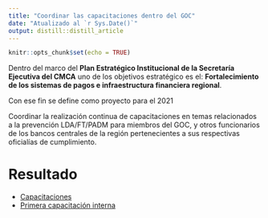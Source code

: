 ```yaml
---
title: "Coordinar las capacitaciones dentro del GOC"
date: "Atualizado al `r Sys.Date()`"
output: distill::distill_article
---
```


```r
knitr::opts_chunk$set(echo = TRUE)
```
Dentro del marco del **Plan Estratégico Institucional de la Secretaría Ejecutiva del CMCA**  uno de los objetivos estratégico es el: **Fortalecimiento de los sistemas de pagos e infraestructura financiera regional**. 
 
Con ese fin se define como proyecto para el 2021  

Coordinar la realización continua de capacitaciones en temas relacionados a la prevención LDA/FT/PADM para miembros del GOC, y otros funcionarios de los bancos centrales de la región pertenecientes a sus respectivas oficialías de cumplimiento.



# Resultado

+ [Capacitaciones](https://ortiz-cevallos.github.io/OFICIALES_CUMPLIMIENTO/SEMI.html)
- [Primera capacitación interna](http://www.secmca.org/wp-content/uploads/2021/06/Boletin-de-Prensa-Capacitaci%C3%B3n-Interna-GOC.pdf)

